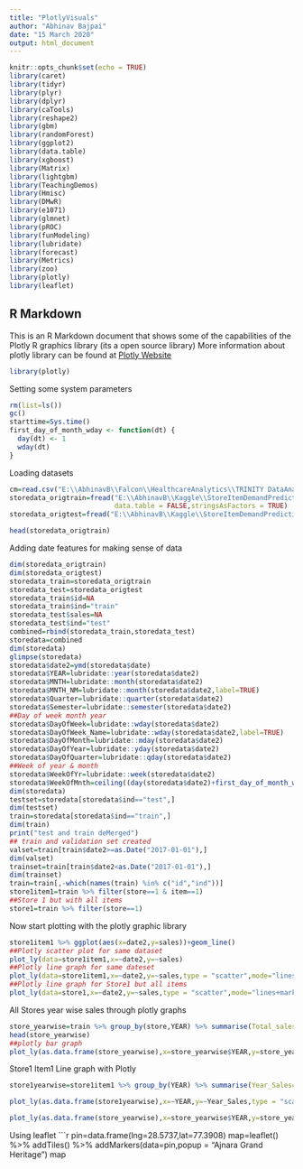 ```yaml
---
title: "PlotlyVisuals"
author: "Abhinav Bajpai"
date: "15 March 2020"
output: html_document
---
```


```r
knitr::opts_chunk$set(echo = TRUE)
library(caret)
library(tidyr)
library(plyr)
library(dplyr)
library(caTools)
library(reshape2)
library(gbm)
library(randomForest)
library(ggplot2)
library(data.table)
library(xgboost)
library(Matrix)
library(lightgbm)
library(TeachingDemos)
library(Hmisc)
library(DMwR)
library(e1071)
library(glmnet)
library(pROC)
library(funModeling)
library(lubridate)
library(forecast)
library(Metrics)
library(zoo)
library(plotly)
library(leaflet)
```

## R Markdown

This is an R Markdown document that shows some of the capabilities of the Plotly R graphics library (its a open source library)
More information about plotly library can be found at [Plotly Website](https://plot.ly/r/)

```r
library(plotly)
```
Setting some system parameters 

```r
rm(list=ls())
gc()
starttime=Sys.time()
first_day_of_month_wday <- function(dt) {
  day(dt) <- 1
  wday(dt)
}
```
Loading datasets

```r

cm=read.csv("E:\\AbhinavB\\Falcon\\HealthcareAnalytics\\TRINITY DataAnalysis\\final configs\\Original Import\\Original Import\\CM\\Charge_Master_20191113_195114.csv",header = T)
storedata_origtrain=fread("E:\\AbhinavB\\Kaggle\\StoreItemDemandPrediction\\train.csv",
                          data.table = FALSE,stringsAsFactors = TRUE)
storedata_origtest=fread("E:\\AbhinavB\\Kaggle\\StoreItemDemandPrediction\\test.csv",data.table = FALSE,stringsAsFactors = TRUE)

head(storedata_origtrain)
```
Adding date features for making sense of data

```r
dim(storedata_origtrain)
dim(storedata_origtest)
storedata_train=storedata_origtrain
storedata_test=storedata_origtest
storedata_train$id=NA
storedata_train$ind="train"
storedata_test$sales=NA
storedata_test$ind="test"
combined=rbind(storedata_train,storedata_test)
storedata=combined
dim(storedata)
glimpse(storedata)
storedata$date2=ymd(storedata$date)
storedata$YEAR=lubridate::year(storedata$date2)
storedata$MNTH=lubridate::month(storedata$date2)
storedata$MNTH_NM=lubridate::month(storedata$date2,label=TRUE)
storedata$Quarter=lubridate::quarter(storedata$date2)
storedata$Semester=lubridate::semester(storedata$date2)
##Day of week month year 
storedata$DayOfWeek=lubridate::wday(storedata$date2)
storedata$DayOfWeek_Name=lubridate::wday(storedata$date2,label=TRUE)
storedata$DayOfMonth=lubridate::mday(storedata$date2)
storedata$DayOfYear=lubridate::yday(storedata$date2)
storedata$DayOfQuarter=lubridate::qday(storedata$date2)
##Week of year & month
storedata$WeekOfYr=lubridate::week(storedata$date2)
storedata$WeekOfMnth=ceiling((day(storedata$date2)+first_day_of_month_wday(storedata$date2)-1)/7)
dim(storedata)
testset=storedata[storedata$ind=="test",]
dim(testset)
train=storedata[storedata$ind=="train",]
dim(train)
print("test and train deMerged")
## train and validation set created
valset=train[train$date2>=as.Date("2017-01-01"),]
dim(valset)
trainset=train[train$date2<as.Date("2017-01-01"),]
dim(trainset)
train=train[,-which(names(train) %in% c("id","ind"))]
store1item1=train %>% filter(store==1 & item==1)
##Store 1 but with all items
store1=train %>% filter(store==1)
```
Now start plotting with the plotly graphic library

```r
store1item1 %>% ggplot(aes(x=date2,y=sales))+geom_line()
##Plotly scatter plot for same dataset
plot_ly(data=store1item1,x=~date2,y=~sales)
##Plotly line graph for same dateset
plot_ly(data=store1item1,x=~date2,y=~sales,type = "scatter",mode="lines")
##Plotly line graph for Store1 but all items
plot_ly(data=store1,x=~date2,y=~sales,type = "scatter",mode="lines+markers")
```
All Stores year wise sales through plotly graphs
```r
store_yearwise=train %>% group_by(store,YEAR) %>% summarise(Total_sales=sum(sales))
head(store_yearwise)
##plotly bar graph
plot_ly(as.data.frame(store_yearwise),x=store_yearwise$YEAR,y=store_yearwise$Total_sales,color=store_yearwise$store,type = "bar") 

```

Store1 Item1 Line graph with Plotly

```r
store1yearwise=store1item1 %>% group_by(YEAR) %>% summarise(Year_Sales=sum(sales))

plot_ly(as.data.frame(store1yearwise),x=~YEAR,y=~Year_Sales,type = "scatter",mode="lines")

plot_ly(as.data.frame(store_yearwise),x=store_yearwise$YEAR,y=store_yearwise$Total_sales,color=store_yearwise$store,type="scatter",mode="lines")
```

Using leaflet
```r
pin=data.frame(lng=28.5737,lat=77.3908)
map=leaflet() %>% addTiles() %>% addMarkers(data=pin,popup = "Ajnara Grand Heritage")
map

